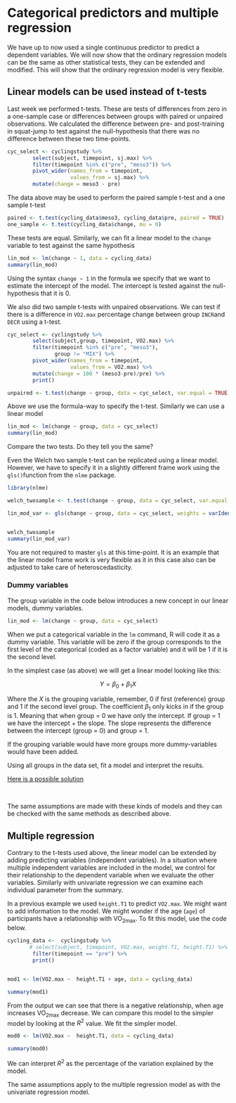 # Categorical predictors and multiple regression

We have up to now used a single continuous predictor to predict a dependent variables. We will now show that the ordinary regression models can be the same as other statistical tests, they can be extended and modified. This will show that the ordinary regression model is very flexible.

## Linear models can be used instead of t-tests
Last week we performed t-tests. These are tests of differences from zero in a one-sample case or differences between groups with paired or unpaired observations. We calculated the difference between pre- and post-training in squat-jump to test against the null-hypothesis that there was no difference between these two time-points.

```r
cyc_select <- cyclingstudy %>%
        select(subject, timepoint, sj.max) %>%
        filter(timepoint %in% c("pre", "meso3")) %>%
        pivot_wider(names_from = timepoint, 
                    values_from = sj.max) %>%
        mutate(change = meso3 - pre) 
```

The data above may be used to perform the paired sample t-test and a one sample t-test

```r

paired <- t.test(cycling_data$meso3, cycling_data$pre, paired = TRUE)
one_sample <- t.test(cycling_data$change, mu = 0)

```

These tests are equal. Similarly, we can fit a linear model to the `change` variable to test against the same hypothesis

```r

lin_mod <- lm(change ~ 1, data = cycling_data)
summary(lin_mod)

```

Using the syntax `change ~ 1` in the formula we specify that we want to estimate the intercept of the model. The intercept is tested against the null-hypothesis that it is 0.

We also did two sample t-tests with unpaired observations. We can test if there is a difference in `VO2.max` percentage change between group `INCR`and `DECR` using a t-test.

```r
cyc_select <- cyclingstudy %>%
        select(subject,group, timepoint, VO2.max) %>%
        filter(timepoint %in% c("pre", "meso3"), 
               group != "MIX") %>%
        pivot_wider(names_from = timepoint, 
                    values_from = VO2.max) %>%
        mutate(change = 100 * (meso3-pre)/pre) %>%
        print()

unpaired <- t.test(change ~ group, data = cyc_select, var.equal = TRUE)
```

Above we use the formula-way to specify the t-test. Similarly we can use a linear model

```r

lin_mod <- lm(change ~ group, data = cyc_select)
summary(lin_mod)

```

Compare the two tests. Do they tell you the same?

Even the Welch two sample t-test can be replicated using a linear model. However, we have to specify it in a slightly different frame work using the `gls()`function from the `nlme` package. 

```r
library(nlme)

welch_twosample <- t.test(change ~ group, data = cyc_select, var.equal = FALSE)

lin_mod_var <- gls(change ~ group, data = cyc_select, weights = varIdent(form = ~1|group), na.action = na.exclude, method = "ML")


welch_twosample
summary(lin_mod_var)

```

You are not required to master `gls` at this time-point. It is an example that the linear model frame work is very flexible as it in this case also can be adjusted to take care of heteroscedasticity. 

### Dummy variables

The group variable in the code below introduces a new concept in our linear models, dummy variables.

```r

lin_mod <- lm(change ~ group, data = cyc_select)

```

When we put a categorical variable in the `lm` command, R will code it as a dummy variable. This variable will be zero if the group corresponds to the first level of the categorical (coded as a factor variable) and it will be 1 if it is the second level.

In the simplest case (as above) we will get a linear model looking like this:

$$Y = \beta_0 + \beta_1X$$

Where the $X$ is the grouping variable, remember, 0 if first (reference) group and 1 if the second level group. The coefficient $\beta_1$ only kicks in if the group is 1. Meaning that when group = 0 we have only the intercept. If group = 1 we have the intercept + the slope. The slope represents the difference between the intercept (group = 0) and group = 1.

If the grouping variable would have more groups more dummy-variables would have been added. 

Using all groups in the data set, fit a model and interpret the results.

 <a id="displayText" href="javascript:toggle(2);">Here is a possible solution</a>
  <div id="toggleText2" style="display: none">

```r
cyc_subset <- cyclingstudy %>%
        select(subject,group, timepoint, VO2.max) %>%
        filter(timepoint %in% c("pre", "meso3")) %>%
        pivot_wider(names_from = timepoint, 
                    values_from = VO2.max) %>%
        mutate(change = 100 * (meso3-pre)/pre) %>%
        print()

mod <- lm(change ~ group, data = cyc_subset)

summary(mod)

```

The `DECR` group is the reference group, the intercept shows the mean of this group. Each parameter shows the difference from the reference.



  </div>
  </br>  

The same assumptions are made with these kinds of models and they can be checked with the same methods as described above. 

## Multiple regression

Contrary to the t-tests used above, the linear model can be extended by adding predicting variables (independent variables). In a situation where multiple independent variables are included in the model, we control for their relationship to the dependent variable when we evaluate the other variables. Similarly with univariate regression we can examine each individual parameter from the summary.

In a previous example we used `height.T1` to predict `VO2.max`. We might want to add information to the model. We might wonder if the age (`age`) of participants have a relationship with VO~2max~. To fit this model, use the code below.

```r

cycling_data <-  cyclingstudy %>%
       # select(subject, timepoint, VO2.max, weight.T1, height.T1) %>%
        filter(timepoint == "pre") %>%
        print()  
          

mod1 <- lm(VO2.max ~  height.T1 + age, data = cycling_data)

summary(mod1)

```

From the output we can see that there is a negative relationship, when age increases VO~2max~ decrease. We can compare this model to the simpler model by looking at the $R^2$ value. We fit the simpler model.

```r

mod0 <- lm(VO2.max ~  height.T1, data = cycling_data)

summary(mod0)

```

We can interpret $R^2$ as the percentage of the variation explained by the model. 

The same assumptions apply to the multiple regression model as with the univariate regression model. 



